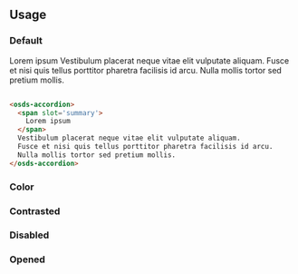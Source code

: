 
<GenericStyle />

## Usage

### Default

<osds-accordion>
  <span slot='summary'>
    Lorem ipsum
  </span>
  Vestibulum placerat neque vitae elit vulputate aliquam.
  Fusce et nisi quis tellus porttitor pharetra facilisis id arcu.
  Nulla mollis tortor sed pretium mollis.
</osds-accordion>

```html

<osds-accordion>
  <span slot='summary'>
    Lorem ipsum
  </span>
  Vestibulum placerat neque vitae elit vulputate aliquam.
  Fusce et nisi quis tellus porttitor pharetra facilisis id arcu.
  Nulla mollis tortor sed pretium mollis.
</osds-accordion>
```

### Color

<ColorProperty />

### Contrasted

<ContrastedProperty />

### Disabled

<DisabledProperty />

### Opened

<OpenedProperty />
